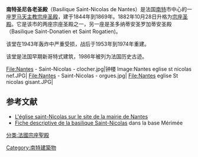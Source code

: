 '''南特圣尼各老圣殿'''（Basilique Saint-Nicolas de Nantes）是法国[[南特|南特]]市中心的一座[[罗马天主教|罗马天主教]][[宗座圣殿|宗座圣殿]]，建于1844年到1869年。1882年10月28日升格为[[宗座圣殿|宗座圣殿]]。它是该市的两座宗座圣殿之一，另一座是圣多纳蒂安圣罗加蒂安圣殿（Basilique Saint-Donatien et Saint Rogatien)。

该堂在1943年轰炸中严重受损，战后于1953年到1974年重建。

该堂是法国早期新哥特式建筑，1986年被列为法国历史古迹。

<gallery>
File:Nantes - Saint-Nicolas - clocher.jpg|钟楼
Image:Nantes eglise st nicolas nef.JPG|
File:Nantes - Saint-Nicolas - orgues.jpg|
File:Nantes eglise St nicolas gisant.JPG|
</gallery>

== 参考文献 ==
{{References}}
* [http://www.nantes.fr/saint-nicolas L'église saint-Nicolas sur le site de la mairie de Nantes] {{Wayback|url=http://www.nantes.fr/saint-nicolas |date=20110908050749 }}
* [http://www.culture.gouv.fr/public/mistral/merimee_fr?ACTION=RETROUVER&FIELD_1=cmer1&VALUE_1=44109&FIELD_2=cmer4&VALUE_2=%e9glise&FIELD_3=cmer5&VALUE_3=&FIELD_4=AUTR&VALUE_4=&FIELD_5=TOUT&VALUE_5=&FIELD_6=titre%20courant&VALUE_6=&FIELD_7=date%20protection&VALUE_7=&FIELD_8=DOSURLP&VALUE_8=%20&NUMBER=1&GRP=0&REQ=%28%2844109%29%20%3aLOCA%2cPLOC%2cINSEE%20%20ET%20%20%28%28%e9glise%29%20%3aDENO%2cPARN%2cREMA%2cACTU%2cPDEN%2cMHPP%20%29%29&USRNAME=nobody&USRPWD=4%24%2534P&SPEC=9&SYN=1&IMLY=&MAX1=1&MAX2=100&MAX3=100&DOM=Tous Fiche descriptive de la basilique Saint-Nicolas] {{Wayback|url=http://www.culture.gouv.fr/public/mistral/merimee_fr?ACTION=RETROUVER&FIELD_1=cmer1&VALUE_1=44109&FIELD_2=cmer4&VALUE_2=%e9glise&FIELD_3=cmer5&VALUE_3=&FIELD_4=AUTR&VALUE_4=&FIELD_5=TOUT&VALUE_5=&FIELD_6=titre%20courant&VALUE_6=&FIELD_7=date%20protection&VALUE_7=&FIELD_8=DOSURLP&VALUE_8=%20&NUMBER=1&GRP=0&REQ=%28%2844109%29%20%3aLOCA%2cPLOC%2cINSEE%20%20ET%20%20%28%28%e9glise%29%20%3aDENO%2cPARN%2cREMA%2cACTU%2cPDEN%2cMHPP%20%29%29&USRNAME=nobody&USRPWD=4%24%2534P&SPEC=9&SYN=1&IMLY=&MAX1=1&MAX2=100&MAX3=100&DOM=Tous |date=20160407175232 }} dans la base Mérimée 

[[Category:南特建築物|Category:南特建築物]]
[[分类:法國宗座聖殿|分类:法國宗座聖殿]]